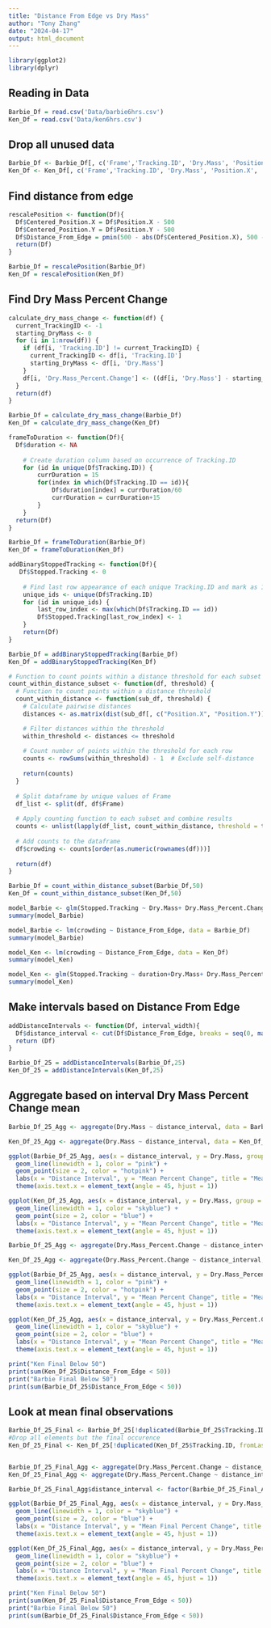```yaml
---
title: "Distance From Edge vs Dry Mass"
author: "Tony Zhang"
date: "2024-04-17"
output: html_document
---
```


```r
library(ggplot2)
library(dplyr)
```

## Reading in Data

```r
Barbie_Df = read.csv('Data/barbie6hrs.csv')
Ken_Df = read.csv('Data/ken6hrs.csv')
```

## Drop all unused data

```r
Barbie_Df <- Barbie_Df[, c('Frame','Tracking.ID', 'Dry.Mass', 'Position.X', 'Position.Y', 'Mean.Intensity', 'Integrated.Intensity')]
Ken_Df <- Ken_Df[, c('Frame','Tracking.ID', 'Dry.Mass', 'Position.X', 'Position.Y', 'Mean.Intensity', 'Integrated.Intensity')]
```

## Find distance from edge

```r
rescalePosition <- function(Df){
  Df$Centered_Position.X = Df$Position.X - 500
  Df$Centered_Position.Y = Df$Position.Y - 500
  Df$Distance_From_Edge = pmin(500 - abs(Df$Centered_Position.X), 500 - abs(Df$Centered_Position.Y))
  return(Df)
}
```

```r
Barbie_Df = rescalePosition(Barbie_Df)
Ken_Df = rescalePosition(Ken_Df)
```

## Find Dry Mass Percent Change

```r
calculate_dry_mass_change <- function(df) {
  current_TrackingID <- -1
  starting_DryMass <- 0
  for (i in 1:nrow(df)) {
    if (df[i, 'Tracking.ID'] != current_TrackingID) {
      current_TrackingID <- df[i, 'Tracking.ID']
      starting_DryMass <- df[i, 'Dry.Mass']
    }
    df[i, 'Dry.Mass_Percent.Change'] <- ((df[i, 'Dry.Mass'] - starting_DryMass) / starting_DryMass) * 100
  }
  return(df)
}
```

```r
Barbie_Df = calculate_dry_mass_change(Barbie_Df)
Ken_Df = calculate_dry_mass_change(Ken_Df)
```

```r
frameToDuration <- function(Df){
  Df$duration <- NA
    
    # Create duration column based on occurrence of Tracking.ID
    for (id in unique(Df$Tracking.ID)) {
        currDuration = 15
        for(index in which(Df$Tracking.ID == id)){
            Df$duration[index] = currDuration/60
            currDuration = currDuration+15
        }
    }
  return(Df)
}
```

```r
Barbie_Df = frameToDuration(Barbie_Df)
Ken_Df = frameToDuration(Ken_Df)
```


```r
addBinaryStoppedTracking <- function(Df){
   Df$Stopped.Tracking <- 0
    
    # Find last row appearance of each unique Tracking.ID and mark as 1
    unique_ids <- unique(Df$Tracking.ID)
    for (id in unique_ids) {
        last_row_index <- max(which(Df$Tracking.ID == id))
        Df$Stopped.Tracking[last_row_index] <- 1
    }
    return(Df)
}
```

```r
Barbie_Df = addBinaryStoppedTracking(Barbie_Df)
Ken_Df = addBinaryStoppedTracking(Ken_Df)
```

```r


# Function to count points within a distance threshold for each subset of rows
count_within_distance_subset <- function(df, threshold) {
  # Function to count points within a distance threshold
  count_within_distance <- function(sub_df, threshold) {
    # Calculate pairwise distances
    distances <- as.matrix(dist(sub_df[, c("Position.X", "Position.Y")]))

    # Filter distances within the threshold
    within_threshold <- distances <= threshold
    
    # Count number of points within the threshold for each row
    counts <- rowSums(within_threshold) - 1  # Exclude self-distance
    
    return(counts)
  }
  
  # Split dataframe by unique values of Frame
  df_list <- split(df, df$Frame)
  
  # Apply counting function to each subset and combine results
  counts <- unlist(lapply(df_list, count_within_distance, threshold = threshold))
  
  # Add counts to the dataframe
  df$crowding <- counts[order(as.numeric(rownames(df)))]
  
  return(df)
}

```

```r
Barbie_Df = count_within_distance_subset(Barbie_Df,50)
Ken_Df = count_within_distance_subset(Ken_Df,50)
```


```r
model_Barbie <- glm(Stopped.Tracking ~ Dry.Mass+ Dry.Mass_Percent.Change+Distance_From_Edge+Mean.Intensity+Integrated.Intensity, data = Barbie_Df, family = binomial )
summary(model_Barbie)
```
```r
model_Barbie <- lm(crowding ~ Distance_From_Edge, data = Barbie_Df)
summary(model_Barbie)
```
```r
model_Ken <- lm(crowding ~ Distance_From_Edge, data = Ken_Df)
summary(model_Ken)
```

```r
model_Ken <- glm(Stopped.Tracking ~ duration+Dry.Mass+ Dry.Mass_Percent.Change+Distance_From_Edge+Mean.Intensity+Integrated.Intensity, data = Ken_Df, family = binomial )
summary(model_Ken)
```




## Make intervals based on Distance From Edge

```r
addDistanceIntervals <- function(Df, interval_width){
  Df$distance_interval <- cut(Df$Distance_From_Edge, breaks = seq(0, max(Df$Distance_From_Edge) + interval_width, by = interval_width), include.lowest = TRUE, right = FALSE)
  return (Df)
}
```

```r
Barbie_Df_25 = addDistanceIntervals(Barbie_Df,25)
Ken_Df_25 = addDistanceIntervals(Ken_Df,25)
```

## Aggregate based on interval Dry Mass Percent Change mean
```r
Barbie_Df_25_Agg <- aggregate(Dry.Mass ~ distance_interval, data = Barbie_Df_25, FUN = mean)

Ken_Df_25_Agg <- aggregate(Dry.Mass ~ distance_interval, data = Ken_Df_25, FUN = mean)
```

```r
ggplot(Barbie_Df_25_Agg, aes(x = distance_interval, y = Dry.Mass, group = 1)) +
  geom_line(linewidth = 1, color = "pink") + 
  geom_point(size = 2, color = "hotpink") +
  labs(x = "Distance Interval", y = "Mean Percent Change", title = "Mean Percent Change of Ken Cells' Dry Mass at Different Intervals") +
  theme(axis.text.x = element_text(angle = 45, hjust = 1)) 
```

```r
ggplot(Ken_Df_25_Agg, aes(x = distance_interval, y = Dry.Mass, group = 1)) +
  geom_line(linewidth = 1, color = "skyblue") + 
  geom_point(size = 2, color = "blue") +
  labs(x = "Distance Interval", y = "Mean Percent Change", title = "Mean Percent Change of Ken Cells' Dry Mass at Different Distance Intervals") +
  theme(axis.text.x = element_text(angle = 45, hjust = 1)) 
```


```r
Barbie_Df_25_Agg <- aggregate(Dry.Mass_Percent.Change ~ distance_interval, data = Barbie_Df_25, FUN = mean)

Ken_Df_25_Agg <- aggregate(Dry.Mass_Percent.Change ~ distance_interval, data = Ken_Df_25, FUN = mean)
```

```r
ggplot(Barbie_Df_25_Agg, aes(x = distance_interval, y = Dry.Mass_Percent.Change, group = 1)) +
  geom_line(linewidth = 1, color = "pink") + 
  geom_point(size = 2, color = "hotpink") +
  labs(x = "Distance Interval", y = "Mean Percent Change", title = "Mean Percent Change of Ken Cells' Dry Mass at Different Intervals") +
  theme(axis.text.x = element_text(angle = 45, hjust = 1)) 
```

```r
ggplot(Ken_Df_25_Agg, aes(x = distance_interval, y = Dry.Mass_Percent.Change, group = 1)) +
  geom_line(linewidth = 1, color = "skyblue") + 
  geom_point(size = 2, color = "blue") +
  labs(x = "Distance Interval", y = "Mean Percent Change", title = "Mean Percent Change of Ken Cells' Dry Mass at Different Distance Intervals") +
  theme(axis.text.x = element_text(angle = 45, hjust = 1)) 
```

```r
print("Ken Final Below 50")
print(sum(Ken_Df_25$Distance_From_Edge < 50))
print("Barbie Final Below 50")
print(sum(Barbie_Df_25$Distance_From_Edge < 50))
```

## Look at mean final observations

```r
Barbie_Df_25_Final <- Barbie_Df_25[!duplicated(Barbie_Df_25$Tracking.ID, fromLast = TRUE), ]
#Drop all elements but the final occurence 
Ken_Df_25_Final <- Ken_Df_25[!duplicated(Ken_Df_25$Tracking.ID, fromLast = TRUE), ]


Barbie_Df_25_Final_Agg <- aggregate(Dry.Mass_Percent.Change ~ distance_interval, data = Barbie_Df_25_Final, FUN = mean)
Ken_Df_25_Final_Agg <- aggregate(Dry.Mass_Percent.Change ~ distance_interval, data = Ken_Df_25_Final, FUN = mean)
```

```r
Barbie_Df_25_Final_Agg$distance_interval <- factor(Barbie_Df_25_Final_Agg$distance_interval, levels = rev(levels(Barbie_Df_25_Final_Agg$distance_interval)))

ggplot(Barbie_Df_25_Final_Agg, aes(x = distance_interval, y = Dry.Mass_Percent.Change, group = 1)) +
  geom_line(linewidth = 1, color = "skyblue") + 
  geom_point(size = 2, color = "blue") +
  labs(x = "Distance Interval", y = "Mean Final Percent Change", title = "Mean Final Percent Change of Barbie Cells Dry Mass at different distance intervals") +
  theme(axis.text.x = element_text(angle = 45, hjust = 1)) 
```

```r

ggplot(Ken_Df_25_Final_Agg, aes(x = distance_interval, y = Dry.Mass_Percent.Change, group = 1)) +
  geom_line(linewidth = 1, color = "skyblue") + 
  geom_point(size = 2, color = "blue") +
  labs(x = "Distance Interval", y = "Mean Final Percent Change", title = "Mean Final Percent Change of Ken Cells Dry Mass at different distance intervals") +
  theme(axis.text.x = element_text(angle = 45, hjust = 1)) 
```

```r
print("Ken Final Below 50")
print(sum(Ken_Df_25_Final$Distance_From_Edge < 50))
print("Barbie Final Below 50")
print(sum(Barbie_Df_25_Final$Distance_From_Edge < 50))
```
